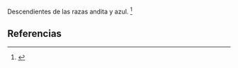 Descendientes de las razas andita y azul. <ref>{{lib|LU|80|4|5}}</ref> 

== Referencias ==

<references />
